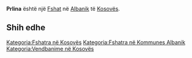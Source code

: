 {{Fshat në Kosovës
 | Emri                = Prlina
| srp_N_name = Prlina
| srp_N_FULL_NAME_RO = Prlina
| srp_N_FULL_NAME_ND_RO = Prlina
| srp_N_SORT_NAME_RG = PRLINA
| srp_N_FULL_NAME_RG = Prlina
| srp_N_FULL_NAME_ND_RG = Prlina

 | Emri (Rasa dhanore) = 
 | Figura              = 
 | Shteti              = Kosovo
 | Komuna              = Albanik
 | Kodi postar         = 
 | Sipërfaqja          = 

 | Popullsia           = 

 | Regj. i popullsisë  = 
 | Dend. e popullsisë  = 
 | Faqja zyrtare       = 
 <!--- Koordinatat ----> 
 | Gjerësia            = 42.606944
 | Gjatësia            = 20.575278
 | Lartësia            = 
}}
'''Prlina''' është një [[Fshat]] në [[Albanik]] të [[Kosovës]].

<!-- == Gjeografia == -->
<!-- == Historia == -->
<!-- == Demografia == -->
== Shih edhe ==
{{Komuna Albanik}}
{{Kosovo-Administrata-Cung}}

[[Kategoria:Fshatra në Kosovës]]
[[Kategoria:Fshatra në Kommunes Albanik]]
[[Kategoria:Vendbanime në Kosovës]]